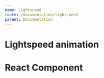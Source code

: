 ```yaml
---
name: Lightspeed
route: /documentation/lightspeed
parent: Documentation
---
```




# Lightspeed animation

<Playground>  
  <Lightspeed>
    <div
      style={{
        maxWidth: 300,
        boxShadow: "rgba(0, 0, 0, 0.2) 0px 0px 10px",
        backgroundColor: "white",
        textAlign: "center",
        borderRadius: 4,
        padding: 8,
        marginTop: 8,
        width: 300
      }}
    >
      <h1>React Component</h1>
    </div>
  </Lightspeed>
</Playground>

